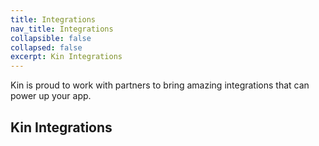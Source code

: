 ```yaml
---
title: Integrations
nav_title: Integrations
collapsible: false
collapsed: false
excerpt: Kin Integrations
---
```


Kin is proud to work with partners to bring amazing integrations that can power up your app.

## Kin Integrations

<div className="mt-8 grid gap-6 md:grid-cols-2">
  <NavCard
    title="Giftery"
    pngFile="giftery"
    subtitle="An amazing ecommerce Integration"
    link={{ url: '/docs/integrations/giftery', label: 'Learn more about Giftery' }}
  />
  <NavCard
    title="Buy Modules"
    icon="rocket"
    subtitle="Users can buy Kin directly in your app"
    link={{ url: '/docs/integrations/buy-modules', label: 'See our Buy Modules here' }}
  />
</div>

